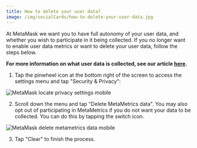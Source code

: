 ```yaml
---
title: How to delete your user data?
image: /img/socialCards/how-to-delete-your-user-data.jpg
---
```



<CustomLayout />


At MetaMask we want you to have full autonomy of your user data, and whether you wish to participate in it being collected. If you no longer want to enable user data metrics or want to delete your user data, follow the steps below.

**For more information on what user data is collected, see our article [here](/privacy-and-security/does-metamask-collect-my-personal-data).**

<Tabs>

<TabItem value="Mobile" label="Mobile">

1. Tap the pinwheel icon at the bottom right of the screen to access the settings menu and tap "Security & Privacy":

<div class="center-container">
  <div class="img-small">
    <img
      src={
        require("../../img/privacy-and-security/how-to-delete-your-user-data/MetaMask_locate_privacy_settings_mobile.gif")
          .default
      }
      alt="MetaMask locate privacy settings mobile"
    />
  </div>
</div>

2. Scroll down the menu and tap "Delete MetaMetrics data". You may also opt out of participating in MetaMetrics if you do not want your data to be collected. You can do this by tapping the switch icon.

<div class="center-container">
  <div class="img-small">
    <img
      src={
        require("../../img/privacy-and-security/how-to-delete-your-user-data/MetaMask_delete_metametrics_data_mobile.gif")
          .default
      }
      alt="MetaMask delete metametrics data mobile"
    />
  </div>
</div>

3. Tap "Clear" to finish the process.

</TabItem>

</Tabs>
